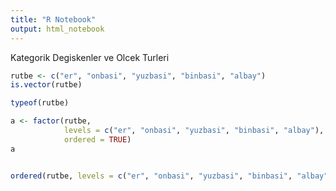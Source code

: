 ---
title: "R Notebook"
output: html_notebook
---

Kategorik Degiskenler ve Olcek Turleri
```{r}

rutbe <- c("er", "onbasi", "yuzbasi", "binbasi", "albay")
is.vector(rutbe)

typeof(rutbe)

a <- factor(rutbe, 
            levels = c("er", "onbasi", "yuzbasi", "binbasi", "albay"), 
            ordered = TRUE)
a


ordered(rutbe, levels = c("er", "onbasi", "yuzbasi", "binbasi", "albay"))


```



















